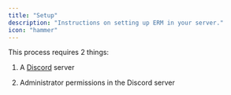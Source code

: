 ```yaml
---
title: "Setup"
description: "Instructions on setting up ERM in your server."
icon: "hammer"
---
```




<Info>
  This process requires 2 things:

  1. A [Discord](https://support.discord.com/hc/en-us/articles/204849977-How-do-I-create-a-server) server

  2. <Tooltip tip="Administrator permissions grant full control over a Discord server.">Administrator</Tooltip> permissions in the Discord server
</Info>